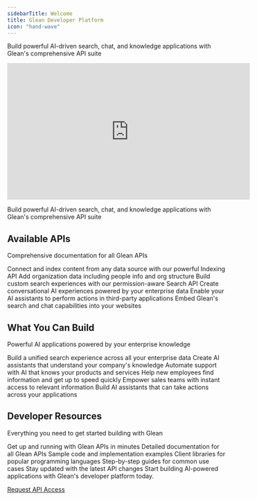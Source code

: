 ```yaml
---
sidebarTitle: Welcome
title: Glean Developer Platform
icon: "hand-wave"
---
```


Build powerful AI-driven search, chat, and knowledge applications with Glean's comprehensive API suite

<Frame>
  <iframe width="560" height="315" src="https://www.youtube.com/embed/VqspygBClOg?si=Qv4Jd-gcwYiC0Fwc" title="YouTube video player" frameborder="0" allow="accelerometer; autoplay; clipboard-write; encrypted-media; gyroscope; picture-in-picture; web-share" referrerpolicy="strict-origin-when-cross-origin" allowfullscreen></iframe>
</Frame>

Build powerful AI-driven search, chat, and knowledge applications with Glean's comprehensive API suite


## Available APIs

Comprehensive documentation for all Glean APIs

<CardGroup cols={2}>
    <Card title="Indexing API" icon="database" href="/docs/indexing/overview">
    Connect and index content from any data source with our powerful Indexing API
    </Card>
    <Card title="People & Teams API" icon="users" href="/docs/indexing/people-teams-identity">
    Add organization data including people info and org structure
    </Card>
    <Card title="Search API" icon="magnifying-glass" href="/docs/client/search">
    Build custom search experiences with our permission-aware Search API
    </Card>
    <Card title="Chat API" icon="message" href="/docs/client/chat">
    Create conversational AI experiences powered by your enterprise data
    </Card>
    <Card title="Actions SDK" icon="bolt" href="/docs/actions/overview">
    Enable your AI assistants to perform actions in third-party applications
    </Card>
    <Card title="Web SDK" icon="window" href="/docs/web">
    Embed Glean's search and chat capabilities into your websites
    </Card>
</CardGroup>

## What You Can Build

Powerful AI applications powered by your enterprise knowledge

<CardGroup cols={3}>
    <Card title="Enterprise Search" icon="magnifying-glass">
    Build a unified search experience across all your enterprise data
    </Card>
    <Card title="Knowledge Assistants" icon="robot">
    Create AI assistants that understand your company's knowledge
    </Card>
    <Card title="Customer Support" icon="headset">
    Automate support with AI that knows your products and services
    </Card>
    <Card title="Employee Onboarding" icon="user-plus">
    Help new employees find information and get up to speed quickly
    </Card>
    <Card title="Sales Enablement" icon="briefcase">
    Empower sales teams with instant access to relevant information
    </Card>
    <Card title="Workflow Automation" icon="gears">
    Build AI assistants that can take actions across your applications
    </Card>
</CardGroup>


## Developer Resources

Everything you need to get started building with Glean

<CardGroup cols={3}>
    <Card title="Quickstart Guides" icon="rocket" href="/docs/guides">
    Get up and running with Glean APIs in minutes
    </Card>
    <Card title="API Reference" icon="book" href="/docs/client/openapi">
    Detailed documentation for all Glean APIs
    </Card>
    <Card title="Code Examples" icon="code" href="/docs/actions/examples">
    Sample code and implementation examples
    </Card>
    <Card title="SDKs" icon="puzzle-piece" href="/docs/web">
    Client libraries for popular programming languages
    </Card>
    <Card title="Tutorials" icon="graduation-cap" href="/docs/guides">
    Step-by-step guides for common use cases
    </Card>
    <Card title="Changelog" icon="clock-rotate-left" href="/docs/home/changelog">
    Stay updated with the latest API changes
    </Card>
</CardGroup>

<Tip>
Start building AI-powered applications with Glean's developer platform today.

<a href="https://glean.com/request-demo">Request API Access</a>
</Tip>